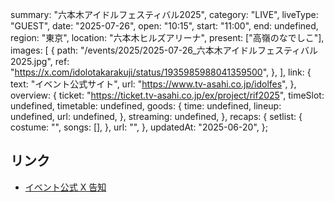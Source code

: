   summary: "六本木アイドルフェスティバル2025",
  category: "LIVE",
  liveType: "GUEST",
  date: "2025-07-26",
  open: "10:15",
  start: "11:00",
  end: undefined,
  region: "東京",
  location: "六本木ヒルズアリーナ",
  present: ["高嶺のなでしこ"],
  images: [
    {
      path: "/events/2025/2025-07-26_六本木アイドルフェスティバル2025.jpg",
      ref: "https://x.com/idolotakarakuji/status/1935985988041359500",
    },
  ],
  link: {
    text: "イベント公式サイト",
    url: "https://www.tv-asahi.co.jp/idolfes",
  },
  overview: {
    ticket: "https://ticket.tv-asahi.co.jp/ex/project/rif2025",
    timeSlot: undefined,
    timetable: undefined,
    goods: {
      time: undefined,
      lineup: undefined,
      url: undefined,
    },
    streaming: undefined,
  },
  recaps: {
    setlist: {
      costume: "",
      songs: [],
    },
    url: "",
  },
  updatedAt: "2025-06-20",
};

## リンク

- [イベント公式 X 告知](https://x.com/idolotakarakuji/status/1935985988041359500)
